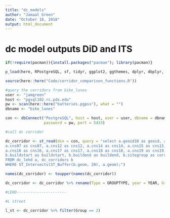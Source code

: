 ```yaml
---
title: "dc_models"
author: "Jamaal Green"
date: "October 18, 2018"
output: html_document
---
```


# dc model outputs DiD and ITS

```r

if(!require(pacman)){install.packages("pacman"); library(pacman)}

p_load(here, RPostgreSQL, sf, tidyr, ggplot2, ggthemes, dplyr, dbplyr, stargazer,cowplot, lubridate, zoo)

source(here::here("Code/corridor_comparison_functions.R"))

#query the corridors from bike_lanes
user <- "jamgreen"
host <- "pgsql102.rc.pdx.edu"
pw <- scan(here::here("batteries.pgpss"), what = "")
dbname <- "bike_lanes"

con <- dbConnect("PostgreSQL", host = host, user = user, dbname = dbname, 
                 password = pw, port = 5433)

#call dc corridor

dc_corridor <- st_read(dsn = con, query = "select a.geoid10 as geoid, a.c000 as c000,
a.cns07 as cns07, a.cns12 as cns12, a.cns14 as cns14, a.cns15 as cns15, 
a.cns16 as cns16, a.cns17 as cns17, a.cns18 as cns18, a.cns19 as cns19, b.st_name as Name, 
b.buildstart as buildstart, b.buildend as buildend, b.sitegroup as corridor_group, b.type as grouptype,  a.year as year, a.geom as geometry
FROM dc_lehd a, dc_corridors b
WHERE ST_Intersects(ST_Buffer(b.geom, 20), a.geom);")

names(dc_corridor) <- toupper(names(dc_corridor)) 

dc_corridor <- dc_corridor %>% rename(Type = GROUPTYPE, year = YEAR, Group = CORRIDOR_GROUP)

#LEHD----------------------

#L street

l_st <- dc_corridor %>% filter(Group == 2)


```